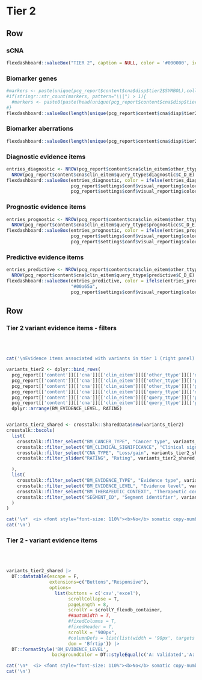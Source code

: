 Tier 2 {data-navmenu="sCNA"}
==================================================================

Row
-------------------------------------

### sCNA

```r
flexdashboard::valueBox("TIER 2", caption = NULL, color = '#000000', icon = NULL)
```

### Biomarker genes

```r
#markers <- paste(unique(pcg_report$content$cna$disp$tier2$SYMBOL),collapse="|")
#if(stringr::str_count(markers, pattern="\\|") > 1){
  #markers <- paste0(paste(head(unique(pcg_report$content$cna$disp$tier2$SYMBOL), 2), collapse = "|"), "++")
#}
flexdashboard::valueBox(length(unique(pcg_report$content$cna$disp$tier2$SYMBOL)), color = pcg_report$settings$conf$visual_reporting$color_value_box)
```

### Biomarker aberrations

```r
flexdashboard::valueBox(length(unique(pcg_report$content$cna$disp$tier2$SEGMENT)), color = pcg_report$settings$conf$visual_reporting$color_value_box, icon = "fa-dna")
```


### Diagnostic evidence items

```r
entries_diagnostic <- NROW(pcg_report$content$cna$clin_eitem$other_ttype$diagnostic$A_B) + 
  NROW(pcg_report$content$cna$clin_eitem$query_ttype$diagnostic$C_D_E)
flexdashboard::valueBox(entries_diagnostic, color = ifelse(entries_diagnostic > 0,
                        pcg_report$settings$conf$visual_reporting$color_palette[['success']][['values']][1],
                        pcg_report$settings$conf$visual_reporting$color_none), icon = "fa-file-prescription")
```

### Prognostic evidence items

```r
entries_prognostic <- NROW(pcg_report$content$cna$clin_eitem$other_ttype$prognostic$A_B) + 
  NROW(pcg_report$content$cna$clin_eitem$query_ttype$prognosticc$C_D_E)
flexdashboard::valueBox(entries_prognostic, color = ifelse(entries_prognostic > 0,
                        pcg_report$settings$conf$visual_reporting$color_palette[['success']][['values']][1],
                        pcg_report$settings$conf$visual_reporting$color_none), icon = "fa-file-prescription")
```

### Predictive evidence items

```r
entries_predictive <- NROW(pcg_report$content$cna$clin_eitem$other_ttype$predictive$A_B) + 
  NROW(pcg_report$content$cna$clin_eitem$query_ttype$predictive$C_D_E)
flexdashboard::valueBox(entries_predictive, color = ifelse(entries_predictive > 0,
                        "#00a65a",
                        pcg_report$settings$conf$visual_reporting$color_none), icon = "fa-file-prescription")
```


Row
-----------------------------------------------------

### Tier 2 variant evidence items - filters {data-padding=15 data-width=300}


<br><br>

```r

cat('\nEvidence items associated with variants in tier 1 (right panel) can be filtered according to various criteria:\n')

variants_tier2 <- dplyr::bind_rows(
  pcg_report[['content']][['cna']][['clin_eitem']][['other_ttype']][['diagnostic']][['A_B']],
  pcg_report[['content']][['cna']][['clin_eitem']][['other_ttype']][['predictive']][['A_B']],
  pcg_report[['content']][['cna']][['clin_eitem']][['other_ttype']][['prognostic']][['A_B']],
  pcg_report[['content']][['cna']][['clin_eitem']][['query_ttype']][['diagnostic']][['C_D_E']],
  pcg_report[['content']][['cna']][['clin_eitem']][['query_ttype']][['predictive']][['C_D_E']],
  pcg_report[['content']][['cna']][['clin_eitem']][['query_ttype']][['prognostic']][['C_D_E']]) |>
  dplyr::arrange(BM_EVIDENCE_LEVEL, RATING)


variants_tier2_shared <- crosstalk::SharedData$new(variants_tier2)
crosstalk::bscols(
  list(
    crosstalk::filter_select("BM_CANCER_TYPE", "Cancer type", variants_tier2_shared, ~BM_CANCER_TYPE),
    crosstalk::filter_select("BM_CLINICAL_SIGNIFICANCE", "Clinical significance", variants_tier2_shared, ~BM_CLINICAL_SIGNIFICANCE),
    crosstalk::filter_select("CNA_TYPE", "Loss/gain", variants_tier2_shared, ~CNA_TYPE),
    crosstalk::filter_slider("RATING", "Rating", variants_tier2_shared, ~RATING, min = 0, max = 5, step = 1, ticks = T)

  ),
  list(
    crosstalk::filter_select("BM_EVIDENCE_TYPE", "Evidence type", variants_tier2_shared, ~BM_EVIDENCE_TYPE),
    crosstalk::filter_select("BM_EVIDENCE_LEVEL", "Evidence level", variants_tier2_shared, ~BM_EVIDENCE_LEVEL),
    crosstalk::filter_select("BM_THERAPEUTIC_CONTEXT", "Therapeutic context", variants_tier2_shared, ~BM_THERAPEUTIC_CONTEXT),
    crosstalk::filter_select("SEGMENT_ID", "Segment identifier", variants_tier2_shared, ~SEGMENT_ID)
  )
)


```


```r
cat('\n*  <i> <font style="font-size: 110%"><b>No</b> somatic copy-number aberrations of potential clinical significance found.</font></i>',sep='\n')
cat('\n')
```


### Tier 2  - variant evidence items {data-padding=15}

<br><br>


```r

variants_tier2_shared |>
  DT::datatable(escape = F, 
                extensions=c("Buttons","Responsive"), 
                options=
                  list(buttons = c('csv','excel'), 
                       scrollCollapse = T, 
                       pageLength = 8,
                       scrollY = scrollY_flexdb_container,
                       ##autoWidth = T, 
                       #fixedColumns = T,
                       #fixedHeader = T,
                       scrollX = "900px",
                       #columnDefs = list(list(width = '90px', targets = c(1,2,3,4,5,6))),
                       dom = 'Bfrtip')) |>
  DT::formatStyle('BM_EVIDENCE_LEVEL', 
                 backgroundColor = DT::styleEqual(c('A: Validated','A: FDA/NCCN/ELN guidelines','B: Clinical evidence','B1: Clinical evidence: late trials','B2: Clinical evidence: early trials','C: Case study','D: Preclinical evidence','E: Indirect evidence'), c("#009E73","#009E73","#56B4E9", "#56B4E9","#56B4E9","#0072B2","#E69F00", "#F0E442")))

```


```r
cat('\n*  <i> <font style="font-size: 110%"><b>No</b> somatic copy-number aberrations of potential clinical significance found.</font></i>',sep='\n')
cat('\n')
```

